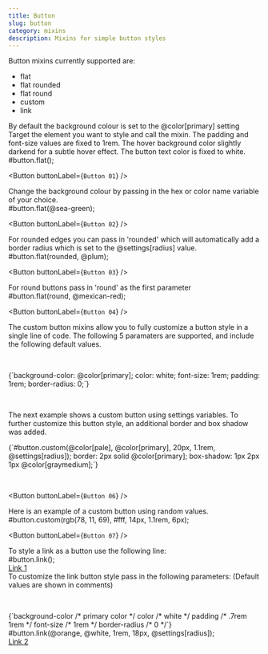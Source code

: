 ```yaml
---
title: Button
slug: button
category: mixins
description: Mixins for simple button styles 
---
```



Button mixins currently supported are:

* flat 
* flat rounded
* flat round
* custom
* link

<div className={`code-block__description`}>
  By default the background colour is set to the @color[primary] setting
  Target the element you want to style and call the mixin. The padding 
  and font-size values are fixed to 1rem. The hover background color 
  slightly darkend for a subtle hover effect. The button text color is fixed
  to white.
</div>

<div className="code-block">

  <CodeBlock>
    #button.flat();
  </CodeBlock>

  <Button buttonLabel={`Button 01`} />

</div>

<div className={`code-block__description`}>
  Change the background colour by passing in the hex or color name 
  variable of your choice.
</div>

<div className="code-block">

  <CodeBlock>
    #button.flat(@sea-green);
  </CodeBlock>

  <Button buttonLabel={`Button 02`} />

</div>

<div className={`code-block__description`}>
  For rounded edges you can pass in 'rounded' which will automatically
  add a border radius which is set to the @settings[radius] value.
</div>

<div className="code-block">
  <CodeBlock>
    #button.flat(rounded, @plum);
  </CodeBlock>

  <Button buttonLabel={`Button 03`} />
</div>

<div className={`code-block__description`}>
  For round buttons pass in 'round' as the first parameter
</div>


<div className="code-block">
  <CodeBlock>
    #button.flat(round, @mexican-red);
  </CodeBlock>

  <Button buttonLabel={`Button 04`} />
</div>

<div className={`code-block__description`}>
  The custom button mixins allow you to fully customize a button style in 
  a single line of code.
  The following 5 paramaters are supported, and include the following default values.
  <p>&nbsp;</p>

  <CodeBlock>
    {`background-color: @color[primary]; 
color: white; 
font-size: 1rem; 
padding: 1rem; 
border-radius: 0;`}
  </CodeBlock>

  <p>&nbsp;</p>

  The next example shows a custom button using settings variables. 
  To further customize this button style, an additional border and 
  box shadow was added.
</div>

<div className="code-block">
  <CodeBlock>
    {`#button.custom(@color[pale], @color[primary], 20px, 1.1rem, @settings[radius]);
border: 2px solid @color[primary];
box-shadow: 1px 2px 1px @color[graymedium];`}
  </CodeBlock>

  <p>&nbsp;</p>

  <Button buttonLabel={`Button 06`} />
</div>

<div className={`code-block__description`}>
  Here is an example of a custom button using random values. 
</div>

<div className="code-block">
  <CodeBlock>
    #button.custom(rgb(78, 11, 69), #fff, 14px, 1.1rem, 6px);
  </CodeBlock>

  <Button buttonLabel={`Button 07`} />
</div>

<div className={`code-block__description`}>
  To style a link as a button use the following line:
</div>

<div className="code-block">
  <CodeBlock>
    #button.link();
  </CodeBlock>

  <div className="button-wrapper">
    <a className="button-link" href="#">
      Link 1
    </a>
  </div>
</div>


<div className={`code-block__description`}>
  To customize the link button style pass in the following parameters:
  (Default values are shown in comments)

  <p>&nbsp;</p>

  <CodeBlock>
    {`background-color /* primary color */
color  /* white */
padding /* .7rem 1rem */
font-size /* 1rem */
border-radius /* 0 */`}
  </CodeBlock>
</div>

<div className="code-block">
  <CodeBlock>
    #button.link(@orange, @white, 1rem, 18px, @settings[radius]);
  </CodeBlock>

  <div className="button-wrapper">
    <a className="button-link button-link---orange" href="#">
      Link 2
    </a>
  </div>
</div>